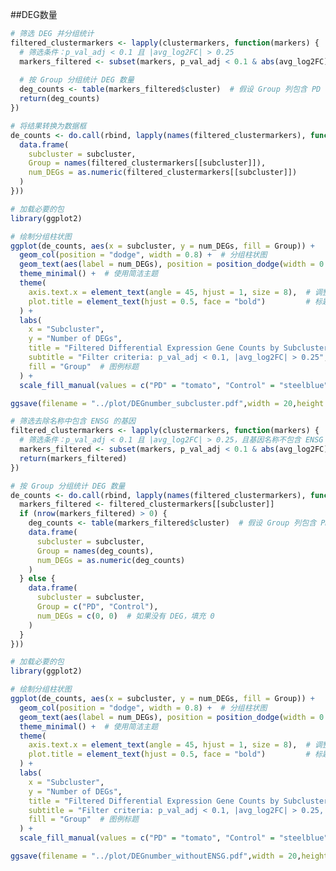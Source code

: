 ##DEG数量
```r
# 筛选 DEG 并分组统计
filtered_clustermarkers <- lapply(clustermarkers, function(markers) {
  # 筛选条件：p_val_adj < 0.1 且 |avg_log2FC| > 0.25
  markers_filtered <- subset(markers, p_val_adj < 0.1 & abs(avg_log2FC) > 0.25)
  
  # 按 Group 分组统计 DEG 数量
  deg_counts <- table(markers_filtered$cluster)  # 假设 Group 列包含 PD 和 Control 信息
  return(deg_counts)
})

# 将结果转换为数据框
de_counts <- do.call(rbind, lapply(names(filtered_clustermarkers), function(subcluster) {
  data.frame(
    subcluster = subcluster,
    Group = names(filtered_clustermarkers[[subcluster]]),
    num_DEGs = as.numeric(filtered_clustermarkers[[subcluster]])
  )
}))
```


```r
# 加载必要的包
library(ggplot2)

# 绘制分组柱状图
ggplot(de_counts, aes(x = subcluster, y = num_DEGs, fill = Group)) +
  geom_col(position = "dodge", width = 0.8) +  # 分组柱状图
  geom_text(aes(label = num_DEGs), position = position_dodge(width = 0.8), vjust = -0.5, size = 3) +  # 添加数值标签
  theme_minimal() +  # 使用简洁主题
  theme(
    axis.text.x = element_text(angle = 45, hjust = 1, size = 8),  # 调整 X 轴标签角度
    plot.title = element_text(hjust = 0.5, face = "bold")         # 标题居中加粗
  ) +
  labs(
    x = "Subcluster",
    y = "Number of DEGs",
    title = "Filtered Differential Expression Gene Counts by Subcluster and Group",
    subtitle = "Filter criteria: p_val_adj < 0.1, |avg_log2FC| > 0.25",
    fill = "Group"  # 图例标题
  ) +
  scale_fill_manual(values = c("PD" = "tomato", "Control" = "steelblue"))  # 自定义颜色

ggsave(filename = "../plot/DEGnumber_subcluster.pdf",width = 20,height = 10)
```


```r
# 筛选去除名称中包含 ENSG 的基因
filtered_clustermarkers <- lapply(clustermarkers, function(markers) {
  # 筛选条件：p_val_adj < 0.1 且 |avg_log2FC| > 0.25，且基因名称不包含 ENSG
  markers_filtered <- subset(markers, p_val_adj < 0.1 & abs(avg_log2FC) > 0.25 & !grepl("ENSG", gene))
  return(markers_filtered)
})

# 按 Group 分组统计 DEG 数量
de_counts <- do.call(rbind, lapply(names(filtered_clustermarkers), function(subcluster) {
  markers_filtered <- filtered_clustermarkers[[subcluster]]
  if (nrow(markers_filtered) > 0) {
    deg_counts <- table(markers_filtered$cluster)  # 假设 Group 列包含 PD 和 Control 信息
    data.frame(
      subcluster = subcluster,
      Group = names(deg_counts),
      num_DEGs = as.numeric(deg_counts)
    )
  } else {
    data.frame(
      subcluster = subcluster,
      Group = c("PD", "Control"),
      num_DEGs = c(0, 0)  # 如果没有 DEG，填充 0
    )
  }
}))

```

```r
# 加载必要的包
library(ggplot2)

# 绘制分组柱状图
ggplot(de_counts, aes(x = subcluster, y = num_DEGs, fill = Group)) +
  geom_col(position = "dodge", width = 0.8) +  # 分组柱状图
  geom_text(aes(label = num_DEGs), position = position_dodge(width = 0.8), vjust = -0.5, size = 3) +  # 添加数值标签
  theme_minimal() +  # 使用简洁主题
  theme(
    axis.text.x = element_text(angle = 45, hjust = 1, size = 8),  # 调整 X 轴标签角度
    plot.title = element_text(hjust = 0.5, face = "bold")         # 标题居中加粗
  ) +
  labs(
    x = "Subcluster",
    y = "Number of DEGs",
    title = "Filtered Differential Expression Gene Counts by Subcluster and Group",
    subtitle = "Filter criteria: p_val_adj < 0.1, |avg_log2FC| > 0.25, exclude ENSG genes",
    fill = "Group"  # 图例标题
  ) +
  scale_fill_manual(values = c("PD" = "tomato", "Control" = "steelblue"))  # 自定义颜色

ggsave(filename = "../plot/DEGnumber_withoutENSG.pdf",width = 20,height = 10)
```


